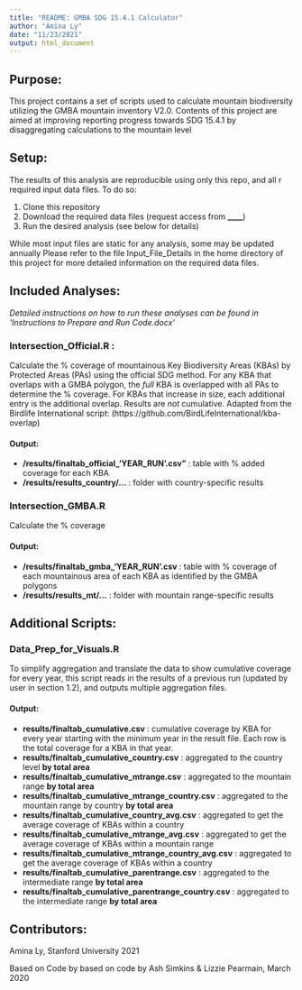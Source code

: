 ```yaml
---
title: "README: GMBA SDG 15.4.1 Calculator"
author: "Amina Ly"
date: "11/23/2021"
output: html_document
---
```

## Purpose:
This project contains a set of scripts used to calculate mountain biodiversity 
utilizing the GMBA mountain inventory V2.0. Contents of this project are aimed at 
improving reporting progress towards SDG 15.4.1 by disaggregating calculations 
to the mountain level 

## Setup: 

The results of this analysis are reproducible using only this repo, and all r
required input data files. To do so:

1. Clone this repository
2. Download the required data files (request access from **____**)
3. Run the desired analysis (see below for details)

While most input files are static for any analysis, some may be updated annually
Please refer to the file Input_File_Details in the home directory of this project
for more detailed information on the required data files.

## Included Analyses: 
_Detailed instructions on how to run these analyses can be found in 'Instructions
to Prepare and Run Code.docx'_

### Intersection_Official.R :
Calculate the % coverage of mountainous Key Biodiversity Areas (KBAs) by 
Protected Areas (PAs) using the official SDG method. For any KBA that overlaps
with a GMBA polygon, the _full_ KBA is overlapped with all PAs to determine the 
% coverage. For KBAs that increase in size, each additional entry is the
additional overlap. Results are _not_ cumulative. Adapted from the Birdlife 
International script:  (https://github.com/BirdLifeInternational/kba-overlap)

#### Output: 
   + **/results/finaltab_official_'YEAR_RUN'.csv"** : table with % added coverage for
   each KBA
   + **/results/results_country/...** : folder with country-specific results
   
### Intersection_GMBA.R
Calculate the % coverage 

#### Output: 
  + **/results/finaltab_gmba_'YEAR_RUN'.csv** : table with % coverage of each 
  mountainous area of each KBA as identified by the GMBA polygons
  + **/results/results_mt/...** : folder with mountain range-specific results

  
## Additional Scripts:

### Data_Prep_for_Visuals.R

To simplify aggregation and translate the data to show cumulative coverage for 
every year, this script reads in the results of a previous run (updated by user
in section 1.2), and outputs multiple aggregation files.

#### Output: 

  + **results/finaltab_cumulative.csv** : cumulative coverage by KBA for every year 
  starting with the minimum year in the result file. Each row is the total 
  coverage for a KBA in that year.
  + **results/finaltab_cumulative_country.csv** : aggregated to the country level 
  **by total area**
  + **results/finaltab_cumulative_mtrange.csv** : aggregated to the mountain range 
  **by total area**
  + **results/finaltab_cumulative_mtrange_country.csv** : aggregated to the mountain 
  range by country **by total area**
  + **results/finaltab_cumulative_country_avg.csv** : aggregated to get the average 
  coverage of KBAs within a country
  + **results/finaltab_cumulative_mtrange_avg.csv** : aggregated to get the average 
  coverage of KBAs within a mountain range
  + **results/finaltab_cumulative_mtrange_country_avg.csv** : aggregated to get the 
  average coverage of KBAs within a country
  + **results/finaltab_cumulative_parentrange.csv** : aggregated to the 
  intermediate range **by total area**
  + **results/finaltab_cumulative_parentrange_country.csv** : aggregated to the 
  intermediate range **by total area**


## Contributors: 
Amina Ly, Stanford University 2021

Based on Code by based on code by Ash Simkins & Lizzie Pearmain, March 2020